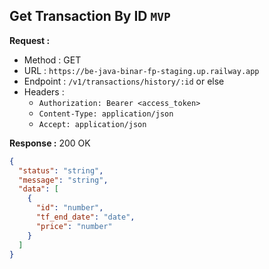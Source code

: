 
## Get Transaction By ID `MVP`

**Request :**

- Method : <Badge method="GET">GET</Badge>
- URL : `https://be-java-binar-fp-staging.up.railway.app`
- Endpoint : `/v1/transactions/history/:id` or else
- Headers :
  - `Authorization: Bearer <access_token>`
  - `Content-Type: application/json`
  - `Accept: application/json`

**Response :** <Badge outline variant="success">200 OK</Badge>

```json
{
  "status": "string",
  "message": "string",
  "data": [
    {
      "id": "number",
      "tf_end_date": "date",
      "price": "number"
    }
  ]
}
```
